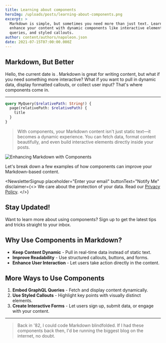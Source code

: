 ```yaml
---
title: Learning about components
heroImg: /uploads/posts/learning-about-components.png
excerpt: >
  Markdown is simple, but sometimes you need more than just text. Learn how to
  enhance your content with dynamic components like interactive elements, custom
  queries, and styled callouts.
author: content/authors/napoleon.json
date: 2021-07-15T07:00:00.000Z
---
```


## Markdown, But Better

Hello, the current date is <DateTime format="local" />. Markdown is great for writing content, but what if you need something more interactive? What if you want to pull in dynamic data, display formatted callouts, or collect user input? That's where components come in.

***

```graphql
query MyQuery($relativePath: String!) {
  page(relativePath: $relativePath) {
    title
  }
}
```

> With components, your Markdown content isn't just static text—it becomes a dynamic experience. You can fetch data, format content beautifully, and even build interactive elements directly inside your posts.

![Enhancing Markdown with Components](/uploads/unsplash-75EFpyXu3Wg.jpg)

Let's break down a few examples of how components can improve your Markdown-based content.

<NewsletterSignup
  placeholder="Enter your email"
  buttonText="Notify Me"
  disclaimer={<>
    We care about the protection of your data. Read our [Privacy Policy](http://example.com).
  </>}
>
  ## Stay Updated!

  Want to learn more about using components? Sign up to get the latest tips and tricks straight to your inbox.
</NewsletterSignup>

## Why Use Components in Markdown?

* **Keep Content Dynamic** - Pull in real-time data instead of static text.
* **Improve Readability** - Use structured callouts, buttons, and forms.
* **Enhance User Interaction** - Let users take action directly in the content.

## More Ways to Use Components

1. **Embed GraphQL Queries** - Fetch and display content dynamically.
2. **Use Styled Callouts** - Highlight key points with visually distinct elements.
3. **Create Interactive Forms** - Let users sign up, submit data, or engage with your content.

***

<BlockQuote authorName="Uncle Rico AI">
  Back in '82, I could code Markdown blindfolded. If I had these components back then, I'd be running the biggest blog on the internet, no doubt.
</BlockQuote>
